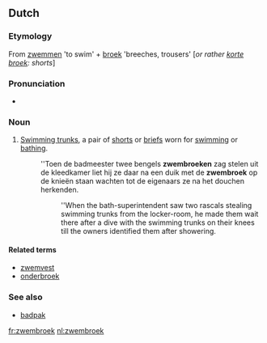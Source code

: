 ==Dutch==

===Etymology===
From [[zwemmen]] 'to swim' + [[broek]] 'breeches, trousers' [''or rather [[korte broek]]: shorts'']

===Pronunciation===
* {{audio|Nl-zwembroek.ogg|Audio}}

===Noun===
{{nl-noun|g|}} {{m|f}}

# [[swimming trunks|Swimming trunks]], a pair of [[shorts]] or [[briefs]] worn for [[swimming]] or [[bathing]].
#:''Toen de badmeester twee bengels '''zwembroeken''' zag stelen uit de kleedkamer liet hij ze daar na een duik met de '''zwembroek''' op de knieën staan wachten tot de eigenaars ze na het douchen herkenden. 
#::''When the bath-superintendent saw two rascals stealing swimming trunks from the locker-room, he made them wait there after a dive with the swimming trunks on their knees till the owners identified them after showering. 

====Related terms====
* [[zwemvest]] {{n}}
* [[onderbroek]]

===See also===
* [[badpak]] {{n}}

[[fr:zwembroek]]
[[nl:zwembroek]]